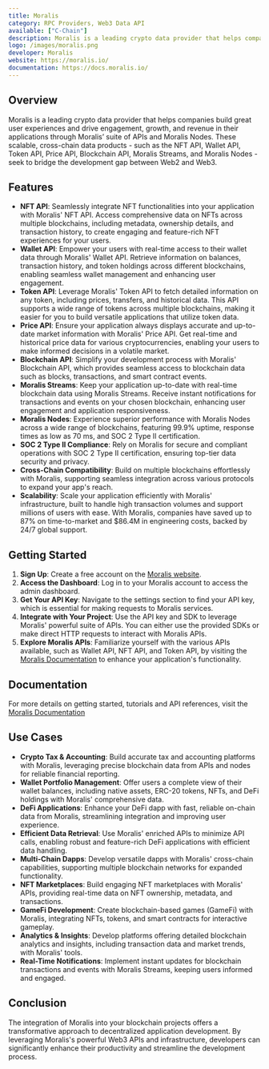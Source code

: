 ```yaml
---
title: Moralis
category: RPC Providers, Web3 Data API 
available: ["C-Chain"]
description: Moralis is a leading crypto data provider that helps companies build great user experiences and drive engagement, growth, and revenue in their applications through Moralis’ suite of APIs and Moralis Nodes. 
logo: /images/moralis.png
developer: Moralis
website: https://moralis.io/
documentation: https://docs.moralis.io/
---
```


## Overview
Moralis is a leading crypto data provider that helps companies build great user experiences and drive engagement, growth, and revenue in their applications through Moralis’ suite of APIs and Moralis Nodes. These scalable, cross-chain data products - such as the NFT API, Wallet API, Token API, Price API, Blockchain API, Moralis Streams, and Moralis Nodes - seek to bridge the development gap between Web2 and Web3.

## Features
- **NFT API**: Seamlessly integrate NFT functionalities into your application with Moralis' NFT API. Access comprehensive data on NFTs across multiple blockchains, including metadata, ownership details, and transaction history, to create engaging and feature-rich NFT experiences for your users.
- **Wallet API**: Empower your users with real-time access to their wallet data through Moralis' Wallet API. Retrieve information on balances, transaction history, and token holdings across different blockchains, enabling seamless wallet management and enhancing user engagement.
- **Token API**: Leverage Moralis' Token API to fetch detailed information on any token, including prices, transfers, and historical data. This API supports a wide range of tokens across multiple blockchains, making it easier for you to build versatile applications that utilize token data.
- **Price API**: Ensure your application always displays accurate and up-to-date market information with Moralis' Price API. Get real-time and historical price data for various cryptocurrencies, enabling your users to make informed decisions in a volatile market.
- **Blockchain API**: Simplify your development process with Moralis' Blockchain API, which provides seamless access to blockchain data such as blocks, transactions, and smart contract events.
- **Moralis Streams**: Keep your application up-to-date with real-time blockchain data using Moralis Streams. Receive instant notifications for transactions and events on your chosen blockchain, enhancing user engagement and application responsiveness.
- **Moralis Nodes**: Experience superior performance with Moralis Nodes across a wide range of blockchains, featuring 99.9% uptime, response times as low as 70 ms, and SOC 2 Type II certification.
- **SOC 2 Type II Compliance**: Rely on Moralis for secure and compliant operations with SOC 2 Type II certification, ensuring top-tier data security and privacy.
- **Cross-Chain Compatibility**: Build on multiple blockchains effortlessly with Moralis, supporting seamless integration across various protocols to expand your app's reach.
- **Scalability**: Scale your application efficiently with Moralis' infrastructure, built to handle high transaction volumes and support millions of users with ease. With Moralis, companies have saved up to 87% on time-to-market and $86.4M in engineering costs, backed by 24/7 global support.


## Getting Started
1. **Sign Up**: Create a free account on the [Moralis website](https://moralis.io/).
2. **Access the Dashboard**: Log in to your Moralis account to access the admin dashboard.
3. **Get Your API Key**: Navigate to the settings section to find your API key, which is essential for making requests to Moralis services.
4. **Integrate with Your Project**: Use the API key and SDK to leverage Moralis' powerful suite of APIs. You can either use the provided SDKs or make direct HTTP requests to interact with Moralis APIs.
5. **Explore Moralis APIs**: Familiarize yourself with the various APIs available, such as Wallet API, NFT API, and Token API, by visiting the [Moralis Documentation](https://docs.moralis.io/) to enhance your application's functionality.

## Documentation
For more details on getting started, tutorials and API references, visit the [Moralis Documentation](https://docs.moralis.io/)

## Use Cases
- **Crypto Tax & Accounting**: Build accurate tax and accounting platforms with Moralis, leveraging precise blockchain data from APIs and nodes for reliable financial reporting.
- **Wallet Portfolio Management**: Offer users a complete view of their wallet balances, including native assets, ERC-20 tokens, NFTs, and DeFi holdings with Moralis' comprehensive data.
- **DeFi Applications**: Enhance your DeFi dapp with fast, reliable on-chain data from Moralis, streamlining integration and improving user experience.
- **Efficient Data Retrieval**: Use Moralis' enriched APIs to minimize API calls, enabling robust and feature-rich DeFi applications with efficient data handling.
- **Multi-Chain Dapps**: Develop versatile dapps with Moralis' cross-chain capabilities, supporting multiple blockchain networks for expanded functionality.
- **NFT Marketplaces**: Build engaging NFT marketplaces with Moralis' APIs, providing real-time data on NFT ownership, metadata, and transactions.
- **GameFi Development**: Create blockchain-based games (GameFi) with Moralis, integrating NFTs, tokens, and smart contracts for interactive gameplay.
- **Analytics & Insights**: Develop platforms offering detailed blockchain analytics and insights, including transaction data and market trends, with Moralis' tools.
- **Real-Time Notifications**: Implement instant updates for blockchain transactions and events with Moralis Streams, keeping users informed and engaged.


## Conclusion
The integration of Moralis into your blockchain projects offers a transformative approach to decentralized application development. By leveraging Moralis's powerful Web3 APIs and infrastructure, developers can significantly enhance their productivity and streamline the development process.